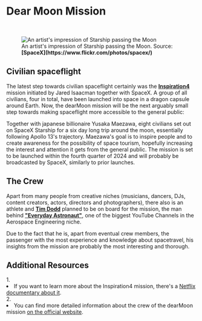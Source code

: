 
# Dear Moon Mission

<br/>
<figure>
<Image src={require(".//../../../resources/images/dearmoon.png")} alt="An artist's impression of Starship passing the Moon" />
<figcaption style={{ color: "rgb(156, 156, 156)", fontSize: "14px", marginTop: "2px" }}>An artist's impression of Starship passing the Moon. Source: <strong>[SpaceX](https://www.flickr.com/photos/spacex/)</strong></figcaption>
</figure>

## Civilian spaceflight
The latest step towards civilian spaceflight certainly was the <strong>[Inspiration4](https://en.wikipedia.org/wiki/Inspiration4)</strong> mission initiated by Jared Isaacman together with SpaceX. A group of all civilians, four in total, have been launched into space in a dragon capsule around Earth. Now, the dearMoon mission will be the next arguably small step towards making spaceflight more accessible to the general public:

Together with japanese billionaire Yusaka Maezawa, eight civilians set out on SpaceX Starship for a six day long trip around the moon, essentially following Apollo 13's trajectory. Maezawa's goal is to inspire people and to create awareness for the possibility of space tourism, hopefully increasing the interest and attention it gets from the general public. The mission is set to be launched within the fourth quarter of 2024 and will probably be broadcasted by SpaceX, similarly to prior launches.

## The Crew
Apart from many people from creative niches (musicians, dancers, DJs, content creators, actors, directors and photographers), there also is an athlete and <strong>[Tim Dodd](https://en.wikipedia.org/wiki/Tim_Dodd)</strong> planned to be on board for the mission, the man behind <strong>["Everyday Astronaut"](https://www.youtube.com/channel/UC6uKrU_WqJ1R2HMTY3LIx5Q)</strong>, one of the biggest YouTube Channels in the Aerospace Engineering niche. 

Due to the fact that he is, apart from eventual crew members, the passenger with the most experience and knowledge about spacetravel, his insights from the mission are probably the most interesting and thorough.


## Additional Resources
<AdditionalResources>
  <div>
    <span>1. </span><li>If you want to learn more about the Inspiration4 mission, there's a <a href="https://www.netflix.com/title/81441273" target="_blank">Netflix documentary about it</a>.</li>
  </div>
  <div>
    <span>2. </span><li>You can find more detailed information about the crew of the dearMoon mission <a href="https://dearmoon.earth/" target="_blank">on the official website</a>.</li>
  </div>
</AdditionalResources>


<Analytics />